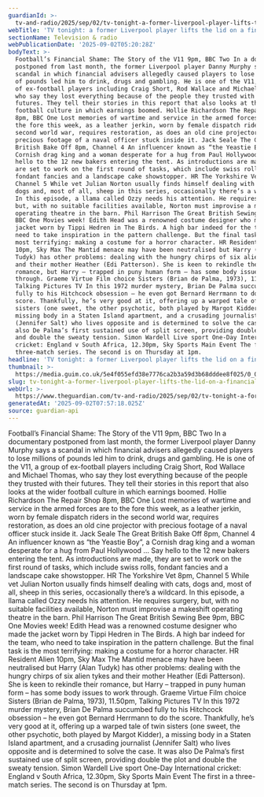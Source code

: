 ```yaml
---
guardianId: >-
  tv-and-radio/2025/sep/02/tv-tonight-a-former-liverpool-player-lifts-the-lid-on-a-financial-scandal
webTitle: 'TV tonight: a former Liverpool player lifts the lid on a financial scandal'
sectionName: Television & radio
webPublicationDate: '2025-09-02T05:20:28Z'
bodyText: >-
  Football’s Financial Shame: The Story of the V11 9pm, BBC Two In a documentary
  postponed from last month, the former Liverpool player Danny Murphy says a
  scandal in which financial advisers allegedly caused players to lose millions
  of pounds led him to drink, drugs and gambling. He is one of the V11, a group
  of ex-football players including Craig Short, Rod Wallace and Michael Thomas,
  who say they lost everything because of the people they trusted with their
  futures. They tell their stories in this report that also looks at the wider
  football culture in which earnings boomed. Hollie Richardson The Repair Shop
  8pm, BBC One Lost memories of wartime and service in the armed forces are to
  the fore this week, as a leather jerkin, worn by female dispatch riders in the
  second world war, requires restoration, as does an old cine projector with
  precious footage of a naval officer stuck inside it. Jack Seale The Great
  British Bake Off 8pm, Channel 4 An influencer known as “the Yeastie Boy”, a
  Cornish drag king and a woman desperate for a hug from Paul Hollywood … Say
  hello to the 12 new bakers entering the tent. As introductions are made, they
  are set to work on the first round of tasks, which include swiss rolls,
  fondant fancies and a landscape cake showstopper. HR The Yorkshire Vet 8pm,
  Channel 5 While vet Julian Norton usually finds himself dealing with cats,
  dogs and, most of all, sheep in this series, occasionally there’s a wildcard.
  In this episode, a llama called Ozzy needs his attention. He requires surgery,
  but, with no suitable facilities available, Norton must improvise a makeshift
  operating theatre in the barn. Phil Harrison The Great British Sewing Bee 9pm,
  BBC One Movies week! Edith Head was a renowned costume designer who made the
  jacket worn by Tippi Hedren in The Birds. A high bar indeed for the team, who
  need to take inspiration in the pattern challenge. But the final task is the
  most terrifying: making a costume for a horror character. HR Resident Alien
  10pm, Sky Max The Mantid menace may have been neutralised but Harry (Alan
  Tudyk) has other problems: dealing with the hungry chirps of six alien tykes
  and their mother Heather (Edi Patterson). She is keen to rekindle their
  romance, but Harry – trapped in puny human form – has some body issues to work
  through. Graeme Virtue Film choice Sisters (Brian de Palma, 1973), 11.50pm,
  Talking Pictures TV In this 1972 murder mystery, Brian De Palma succumbed
  fully to his Hitchcock obsession – he even got Bernard Herrmann to do the
  score. Thankfully, he’s very good at it, offering up a warped tale of twin
  sisters (one sweet, the other psychotic, both played by Margot Kidder), a
  missing body in a Staten Island apartment, and a crusading journalist
  (Jennifer Salt) who lives opposite and is determined to solve the case. It was
  also De Palma’s first sustained use of split screen, providing double the plot
  and double the sweaty tension. Simon Wardell Live sport One-Day International
  cricket: England v South Africa, 12.30pm, Sky Sports Main Event The first in a
  three-match series. The second is on Thursday at 1pm.
headline: 'TV tonight: a former Liverpool player lifts the lid on a financial scandal'
thumbnail: >-
  https://media.guim.co.uk/5e4f055efd38e7776ca2b3a59d3b68dddee8f025/0_0_1350_1080/500.jpg
slug: tv-tonight-a-former-liverpool-player-lifts-the-lid-on-a-financial-scandal
webUrl: >-
  https://www.theguardian.com/tv-and-radio/2025/sep/02/tv-tonight-a-former-liverpool-player-lifts-the-lid-on-a-financial-scandal
generatedAt: '2025-09-02T07:57:18.025Z'
source: guardian-api
---
```

Football’s Financial Shame: The Story of the V11 9pm, BBC Two In a documentary postponed from last month, the former Liverpool player Danny Murphy says a scandal in which financial advisers allegedly caused players to lose millions of pounds led him to drink, drugs and gambling. He is one of the V11, a group of ex-football players including Craig Short, Rod Wallace and Michael Thomas, who say they lost everything because of the people they trusted with their futures. They tell their stories in this report that also looks at the wider football culture in which earnings boomed. Hollie Richardson The Repair Shop 8pm, BBC One Lost memories of wartime and service in the armed forces are to the fore this week, as a leather jerkin, worn by female dispatch riders in the second world war, requires restoration, as does an old cine projector with precious footage of a naval officer stuck inside it. Jack Seale The Great British Bake Off 8pm, Channel 4 An influencer known as “the Yeastie Boy”, a Cornish drag king and a woman desperate for a hug from Paul Hollywood … Say hello to the 12 new bakers entering the tent. As introductions are made, they are set to work on the first round of tasks, which include swiss rolls, fondant fancies and a landscape cake showstopper. HR The Yorkshire Vet 8pm, Channel 5 While vet Julian Norton usually finds himself dealing with cats, dogs and, most of all, sheep in this series, occasionally there’s a wildcard. In this episode, a llama called Ozzy needs his attention. He requires surgery, but, with no suitable facilities available, Norton must improvise a makeshift operating theatre in the barn. Phil Harrison The Great British Sewing Bee 9pm, BBC One Movies week! Edith Head was a renowned costume designer who made the jacket worn by Tippi Hedren in The Birds. A high bar indeed for the team, who need to take inspiration in the pattern challenge. But the final task is the most terrifying: making a costume for a horror character. HR Resident Alien 10pm, Sky Max The Mantid menace may have been neutralised but Harry (Alan Tudyk) has other problems: dealing with the hungry chirps of six alien tykes and their mother Heather (Edi Patterson). She is keen to rekindle their romance, but Harry – trapped in puny human form – has some body issues to work through. Graeme Virtue Film choice Sisters (Brian de Palma, 1973), 11.50pm, Talking Pictures TV In this 1972 murder mystery, Brian De Palma succumbed fully to his Hitchcock obsession – he even got Bernard Herrmann to do the score. Thankfully, he’s very good at it, offering up a warped tale of twin sisters (one sweet, the other psychotic, both played by Margot Kidder), a missing body in a Staten Island apartment, and a crusading journalist (Jennifer Salt) who lives opposite and is determined to solve the case. It was also De Palma’s first sustained use of split screen, providing double the plot and double the sweaty tension. Simon Wardell Live sport One-Day International cricket: England v South Africa, 12.30pm, Sky Sports Main Event The first in a three-match series. The second is on Thursday at 1pm.

